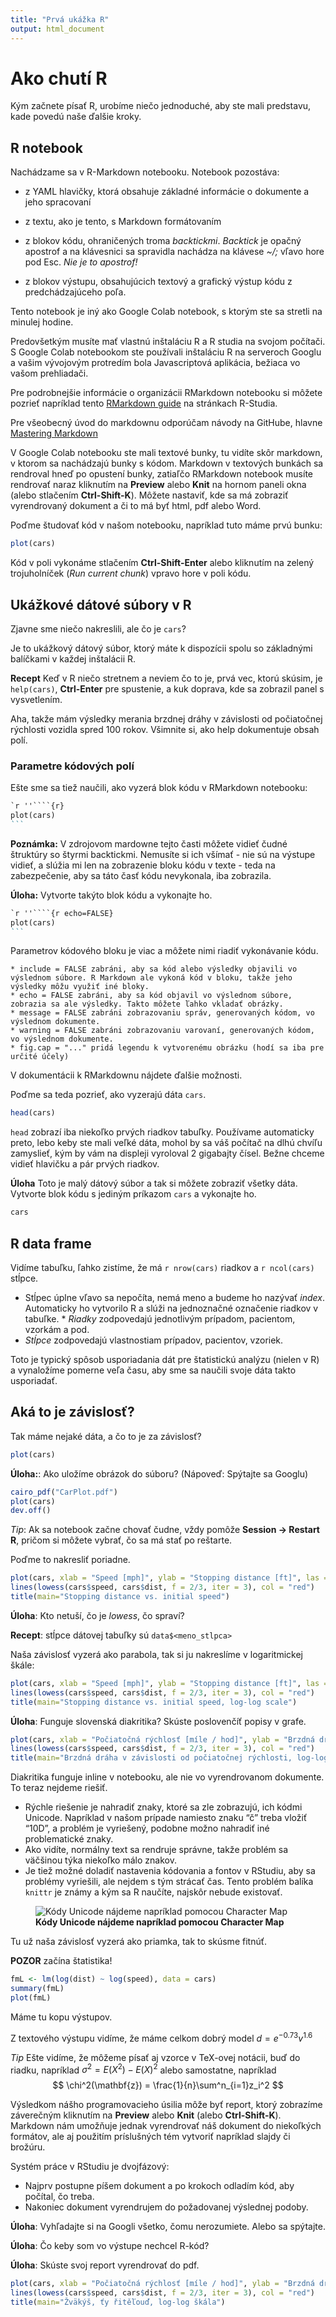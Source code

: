 ```yaml
---
title: "Prvá ukážka R"
output: html_document
---
```


# Ako chutí R

Kým začnete písať R, urobíme niečo jednoduché, aby ste mali predstavu, kade povedú naše ďalšie kroky.

## R notebook
Nachádzame sa v R-Markdown notebooku. Notebook pozostáva:

* z YAML hlavičky, ktorá obsahuje základné informácie o dokumente a jeho spracovaní

* z textu, ako je tento, s Markdown formátovaním

* z blokov kódu, ohraničených troma *backtickmi*. *Backtick* je opačný apostrof a na klávesnici sa spravidla nachádza na klávese *~/;* vľavo hore pod Esc. *Nie je to apostrof!*

* z blokov výstupu, obsahujúcich textový a grafický výstup kódu z predchádzajúceho poľa. 

Tento notebook je iný ako Google Colab notebook, s ktorým ste sa stretli na minulej hodine. 

Predovšetkým musíte mať vlastnú inštaláciu R a R studia na svojom počítači. S Google Colab notebookom ste používali inštaláciu R na serveroch Googlu a vašim vývojovým protredím bola Javascriptová aplikácia, bežiaca vo vašom prehliadači. 

Pre podrobnejšie informácie o organizácii RMarkdown notebooku si môžete pozrieť napríklad tento
[RMarkdown guide](https://rmarkdown.rstudio.com/lesson-1.html) na stránkach R-Studia.

Pre všeobecný úvod do markdownu odporúčam návody na GitHube, hlavne  [Mastering Markdown](https://guides.github.com/features/mastering-markdown/)

V Google Colab notebooku ste mali textové bunky, tu vidíte skôr markdown, v ktorom sa nachádzajú bunky s kódom. Markdown v textových bunkách sa rendroval hneď po opustení bunky, zatiaľčo RMarkdown notebook musíte rendrovať naraz kliknutím na __Preview__ alebo __Knit__ na hornom paneli okna (alebo stlačením __Ctrl-Shift-K__). Môžete nastaviť, kde sa má zobraziť vyrendrovaný dokument a či to má byť html, pdf alebo Word.

Poďme študovať kód v našom notebooku, napríklad tuto máme prvú bunku:

```r
plot(cars)
```

Kód v poli vykonáme stlačením __Ctrl-Shift-Enter__ alebo kliknutím na zelený trojuholníček (*Run current chunk*) vpravo hore v poli kódu.


## Ukážkové dátové súbory v R

Zjavne sme niečo nakreslili, ale čo je `cars`?

Je to ukážkový dátový súbor, ktorý máte k dispozícii spolu so základnými balíčkami v každej inštalácii R. 

__Recept__ Keď v R niečo stretnem a neviem čo to je, prvá vec, ktorú skúsim, je `help(cars)`, __Ctrl-Enter__ pre spustenie, a kuk doprava, kde sa zobrazil panel s vysvetlením.

Aha, takže mám výsledky merania brzdnej dráhy v závislosti od počiatočnej rýchlosti vozidla spred 100 rokov. Všimnite si, ako help dokumentuje obsah polí. 

### Parametre kódových polí
Ešte sme sa tiež naučili, ako vyzerá blok kódu v RMarkdown notebooku: 

````markdown
`r ''````{r}
plot(cars)
```
````
__Poznámka:__ 
V zdrojovom mardowne tejto časti môžete vidieť čudné štruktúry so štyrmi backtickmi. Nemusíte si ich všímať - nie sú na výstupe vidieť, a slúžia mi len na zobrazenie bloku kódu v texte - teda na zabezpečenie, aby sa táto časť kódu nevykonala, iba zobrazila. 

__Úloha:__
Vytvorte takýto blok kódu a vykonajte ho. 

````markdown
`r ''````{r echo=FALSE}
plot(cars)
```
````

Parametrov kódového bloku je viac a môžete nimi riadiť vykonávanie kódu.

    * include = FALSE zabráni, aby sa kód alebo výsledky objavili vo výslednom súbore. R Markdown ale vykoná kód v bloku, takže jeho výsledky môžu využiť iné bloky. 
    * echo = FALSE zabráni, aby sa kód objavil vo výslednom súbore, zobrazia sa ale výsledky. Takto môžete ľahko vkladať obrázky. 
    * message = FALSE zabráni zobrazovaniu správ, generovaných kódom, vo výslednom dokumente. 
    * warning = FALSE zabráni zobrazovaniu varovaní, generovaných kódom, vo výslednom dokumente.
    * fig.cap = "..." pridá legendu k vytvorenému obrázku (hodí sa iba pre určité účely)

V dokumentácii k RMarkdownu nájdete ďalšie možnosti. 

Poďme sa teda pozrieť, ako vyzerajú dáta `cars`.

```r
head(cars)
```

`head` zobrazí iba niekoľko prvých riadkov tabuľky. Používame automaticky preto, lebo keby ste mali veľké dáta, mohol by sa váš počítač na dlhú chvíľu zamyslieť, kým by vám na displeji vyroloval 2 gigabajty čísel. Bežne chceme vidieť hlavičku a pár prvých riadkov. 

__Úloha__ 
Toto je malý dátový súbor a tak si môžete zobraziť všetky dáta. Vytvorte blok kódu s jediným príkazom `cars` a vykonajte ho. 

```r
cars
```

## R data frame

Vidíme tabuľku, ľahko zistíme, že má `r nrow(cars)` riadkov a `r ncol(cars)` stĺpce.

* Stĺpec úplne vľavo sa nepočíta, nemá meno a budeme ho nazývať *index*. Automaticky ho vytvorilo R a slúži na jednoznačné označenie riadkov v tabuľke. * *Riadky* zodpovedajú jednotlivým prípadom, pacientom, vzorkám a pod. 
* *Stĺpce* zodpovedajú vlastnostiam prípadov, pacientov, vzoriek.

Toto je typický spôsob usporiadania dát pre štatistickú analýzu (nielen v R) a vynaložíme pomerne veľa času, aby sme sa naučili svoje dáta takto usporiadať. 


## Aká to je závislosť?

Tak máme nejaké dáta, a čo to je za závislosť?

```r
plot(cars)
```

__Úloha:__: Ako uložíme obrázok do súboru? (Nápoveď: Spýtajte sa Googlu)


```r
cairo_pdf("CarPlot.pdf")
plot(cars)
dev.off()
```

*Tip*: 
Ak sa notebook začne chovať čudne, vždy pomôže __Session -> Restart R__, pričom si môžete vybrať, čo sa má stať po reštarte.

Poďme to nakresliť poriadne. 

```r
plot(cars, xlab = "Speed [mph]", ylab = "Stopping distance [ft]", las = 1)
lines(lowess(cars$speed, cars$dist, f = 2/3, iter = 3), col = "red")
title(main="Stopping distance vs. initial speed")
```

__Úloha__: Kto netuší, čo je *lowess*, čo spraví?

__Recept__: stĺpce dátovej tabuľky sú `data$<meno_stlpca>`

Naša závislosť vyzerá ako parabola, tak si ju nakreslíme v logaritmickej škále:

```r
plot(cars, xlab = "Speed [mph]", ylab = "Stopping distance [ft]", las = 1, log = "xy")
lines(lowess(cars$speed, cars$dist, f = 2/3, iter = 3), col = "red")
title(main="Stopping distance vs. initial speed, log-log scale")
```

__Úloha__: Funguje slovenská diakritika? Skúste poslovenčíť popisy v grafe.

```r
plot(cars, xlab = "Počiatočná rýchlosť [míle / hod]", ylab = "Brzdná dráha [stopy]", las = 1, log = "xy")
lines(lowess(cars$speed, cars$dist, f = 2/3, iter = 3), col = "red")
title(main="Brzdná dráha v závislosti od počiatočnej rýchlosti, log-log škála")
```

Diakritika funguje inline v notebooku, ale nie vo vyrendrovanom dokumente. To teraz nejdeme riešiť. 

* Rýchle riešenie je nahradiť znaky, ktoré sa zle zobrazujú, ich kódmi Unicode. Napríklad v našom prípade namiesto znaku "č" treba vložiť "\U010D", a problém je vyriešený, podobne možno nahradiť iné problematické znaky. 
* Ako vidíte, normálny text sa rendruje správne, takže problém sa väčšinou týka niekoľko málo znakov. 
* Je tiež možné doladiť nastavenia kódovania a fontov v RStudiu, aby sa problémy vyriešili, ale nejdem s tým strácať čas. Tento problém balíka `knittr` je známy a kým sa R naučíte, najskôr nebude existovať.

![__Kódy Unicode nájdeme napríklad pomocou Character Map__](../pics/unicode.png)

Tu už naša závislosť vyzerá ako priamka, tak to skúsme fitnúť. 

__POZOR__ začína štatistika!

```r
fmL <- lm(log(dist) ~ log(speed), data = cars)
summary(fmL)
plot(fmL)
```

Máme tu kopu výstupov.

Z textového výstupu vidíme, že máme celkom dobrý model $d = e^{-0.73}v^{1.6}$

*Tip* 
Ešte vidíme, že môžeme písať aj vzorce v TeX-ovej notácii, buď do riadku, napríklad $\sigma^2=E(X^2) - E(X)^2$ alebo samostatne, napríklad
$$
\chi^2(\mathbf{z}) = \frac{1}{n}\sum^n_{i=1}z_i^2
$$

Výsledkom nášho programovacieho úsilia môže byť report, ktorý zobrazíme záverečným kliknutím na __Preview__ alebo __Knit__ (alebo __Ctrl-Shift-K__). Markdown nám umožňuje jednak vyrendrovať náš dokument do niekoľkých formátov, ale aj použitím príslušných tém vytvoriť napríklad slajdy či brožúru.

Systém práce v RStudiu je dvojfázový:

 * Najprv postupne píšem dokument a po krokoch odladím kód, aby počítal, čo treba.
 * Nakoniec dokument vyrendrujem do požadovanej výslednej podoby. 

__Úloha__: Vyhľadajte si na Googli všetko, čomu nerozumiete. Alebo sa spýtajte.

__Úloha__: Čo keby som vo výstupe nechcel R-kód? 

__Úloha__: Skúste svoj report vyrendrovať do pdf.


```r
plot(cars, xlab = "Počiatočná rýchlosť [míle / hod]", ylab = "Brzdná dráha [stopy]", las = 1, log = "xy")
lines(lowess(cars$speed, cars$dist, f = 2/3, iter = 3), col = "red")
title(main="Žväkýš, ťy řitěľouď, log-log škála")
```
